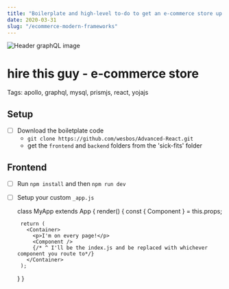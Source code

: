 ```yaml
---
title: "Boilerplate and high-level to-do to get an e-commerce store up and running"
date: 2020-03-31
slug: "/ecommerce-modern-frameworks"
---
```


![Header graphQL image](./sick.jpg)

# hire this guy - e-commerce store

Tags: apollo, graphql, mysql, prismjs, react, yojajs

## Setup

- [ ]  Download the boiletplate code
    - `git clone https://github.com/wesbos/Advanced-React.git`
    - get the `frontend` and `backend` folders from the 'sick-fits' folder

## Frontend

- [ ]  Run `npm install` and then `npm run dev`
- [ ]  Setup your custom `_app.js`

    
    class MyApp extends App {
      render() {
        const { Component } = this.props;
    
        return (
          <Container>
            <p>I'm on every page!</p>
            <Component />
            {/* ^ I'll be the index.js and be replaced with whichever component you route to*/}
          </Container>
        );
      }
    }
    


